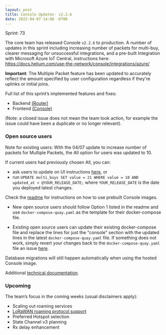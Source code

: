 ```yaml
---
layout: post
title: Console Updates- v2.2.6
date: 2022-04-07 14:00 -0700
---
```


Sprint: 73

The core team has released Console `v2.2.6` to production. A number of updates in this sprint
including increasing number of packets for multi-buy, clearer messaging for unsuccessful
integrations, and a pre-built Integration with Microsoft Azure IoT Central, instructions here:
https://docs.helium.com/use-the-network/console/integrations/azure/

<!--truncate-->

**Important**: The Multiple Packet feature has been updated to accurately reflect the amount
specified by user configuration regardless if they're uplinks or initial joins.

Full list of this sprint’s implemented features and fixes:

- Backend [(Router)](https://github.com/helium/router/milestone/11?closed=1)
- Frontend [(Console)](https://github.com/helium/console/milestone/11?closed=1)

(Note: a closed issue does not mean the team took action, for example the issue could have been a
duplicate or no longer relevant).

### Open source users

Note for existing users: With the 04/07 update to increase number of packets for Multiple Packets,
the All option for users was updated to 10.

If current users had previously chosen All, you can:

- ask users to update on UI instructions
  [here](https://docs.helium.com/use-the-network/console/multi-packets/), or
- run `UPDATE multi_buys SET value = 21 WHERE value = 10 AND updated_at < @YOUR_RELEASE_DATE;` where
  `YOUR_RELEASE_DATE` is the date you deployed latest changes.

Check the [readme](https://github.com/helium/console) for instructions on how to use prebuilt
Console images.

- New open source users should follow Option 1 listed in the readme and use
  `docker-compose-quay.yaml` as the template for their docker-compose file.

- Existing open source users can update their existing docker-compose file and replace the lines for
  just the "console" section with the updated lines in the latest `docker-compose-quay.yaml` file.
  If something does not work, simply revert your changes back to the `docker-compose-quay.yaml` file
  an issue [here](https://github.com/helium/console/issues).

Database migrations will still happen automatically when using the hosted Console image.

Additional
[technical documentation](https://docs.helium.com/use-the-network/run-a-network-server/run-console/#console-setup).

### Upcoming

The team’s focus in the coming weeks (usual disclaimers apply):

- Scaling out roaming services
- [LoRaWAN roaming protocol support](https://lora-alliance.org/wp-content/uploads/2022/01/TR010-1.0.0-LoRaWAN-Roaming-Hub.pdf)
- Preferred Hotspot selection
- State Channel v3 planning
- Rx delay enhancement
